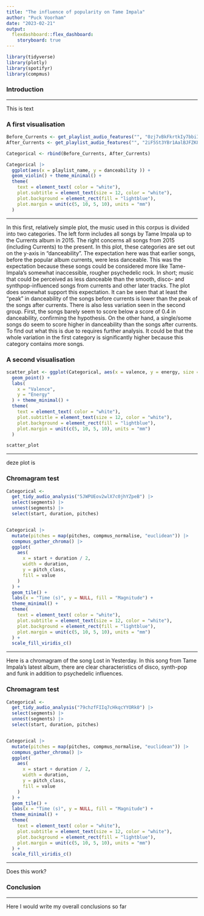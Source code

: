 ```yaml
---
title: "The influence of popularity on Tame Impala"
author: "Puck Voorham"
date: "2023-02-21"
output: 
  flexdashboard::flex_dashboard:
    storyboard: true
---
```


```r

library(tidyverse)
library(plotly)
library(spotifyr)
library(compmus)

```
### Introduction

***
This is text 

### A first visualisation

```r
Before_Currents <- get_playlist_audio_features("", "0zj7vBkFkrtkIy7bbiIDHT")
After_Currents <- get_playlist_audio_features("", "2iF5St3YBr1AalBJFZK8uD")

Categorical <- rbind(Before_Currents, After_Currents)

Categorical |>
  ggplot(aes(x = playlist_name, y = danceability )) +
  geom_violin() + theme_minimal() +
  theme(
    text = element_text( color = "white"),
    plot.subtitle = element_text(size = 12, color = "white"),
    plot.background = element_rect(fill = "lightblue"),
    plot.margin = unit(c(5, 10, 5, 10), units = "mm")
  ) 
```

*** 
In this first, relatively simple plot, the music used in this corpus is divided into two categories. The left form includes all songs by Tame Impala up to the Currents album in 2015. The right concerns all songs from 2015 (including Currents) to the present. In this plot, these categories are set out on the y-axis in "danceability". The expectation here was that earlier songs, before the popular album currents, were less danceable. This was the expectation because these songs could be considered more like Tame-Impala's somewhat inaccessible, rougher psychedelic rock. In short; music that could be perceived as less danceable than the smooth, disco- and synthpop-influenced songs from currents and other later tracks. The plot does somewhat support this expectation. It can be seen that at least the "peak" in danceability of the songs before currents is lower than the peak of the songs after currents. There is also less variation seen in the second group. First, the songs barely seem to score below a score of 0.4 in danceability, confirming the hypothesis. On the other hand, a single/some songs do seem to score higher in danceability than the songs after currents. To find out what this is due to requires further analysis. It could be that the whole variation in the first category is significantly higher because this category contains more songs.  


### A second visualisation

```r
scatter_plot <- ggplot(Categorical, aes(x = valence, y = energy, size = tempo, color = playlist_name)) +
  geom_point() +
  labs(
    x = "Valence",
    y = "Energy"
  ) + theme_minimal() +
  theme(
    text = element_text( color = "white"),
    plot.subtitle = element_text(size = 12, color = "white"),
    plot.background = element_rect(fill = "lightblue"),
    plot.margin = unit(c(5, 10, 5, 10), units = "mm")
  ) 

scatter_plot

```


***
deze plot is 


### Chromagram test

```r

Categorical <-
  get_tidy_audio_analysis("5JWPUEov2wlX7c0jhYZpeB") |>
  select(segments) |>
  unnest(segments) |>
  select(start, duration, pitches)


Categorical |>
  mutate(pitches = map(pitches, compmus_normalise, "euclidean")) |>
  compmus_gather_chroma() |> 
  ggplot(
    aes(
      x = start + duration / 2,
      width = duration,
      y = pitch_class,
      fill = value
    )
  ) +
  geom_tile() +
  labs(x = "Time (s)", y = NULL, fill = "Magnitude") +
  theme_minimal() +
  theme(
    text = element_text( color = "white"),
    plot.subtitle = element_text(size = 12, color = "white"),
    plot.background = element_rect(fill = "lightblue"),
    plot.margin = unit(c(5, 10, 5, 10), units = "mm")
  ) +
  scale_fill_viridis_c()
```


*** 
Here is a chromagram of the song Lost in Yesterday. In this song from Tame Impala's latest album, there are clear characteristics of disco, synth-pop and funk in addition to psychedelic influences. 

### Chromagram test

```r

Categorical <-
  get_tidy_audio_analysis("79chzfFIIq7cHkqcYYORk0") |>
  select(segments) |>
  unnest(segments) |>
  select(start, duration, pitches)


Categorical |>
  mutate(pitches = map(pitches, compmus_normalise, "euclidean")) |>
  compmus_gather_chroma() |> 
  ggplot(
    aes(
      x = start + duration / 2,
      width = duration,
      y = pitch_class,
      fill = value
    )
  ) +
  geom_tile() +
  labs(x = "Time (s)", y = NULL, fill = "Magnitude") +
  theme_minimal() +
  theme(
    text = element_text( color = "white"),
    plot.subtitle = element_text(size = 12, color = "white"),
    plot.background = element_rect(fill = "lightblue"),
    plot.margin = unit(c(5, 10, 5, 10), units = "mm")
  ) +
  scale_fill_viridis_c()
```

*** 
Does this work?



### Conclusion

***
Here I would write my overall conclusions so far
